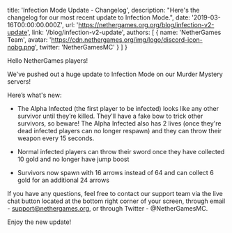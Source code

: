 
  title: 'Infection Mode Update - Changelog',
  description: "Here's the changelog for our most recent update to Infection Mode.",
  date: '2019-03-16T00:00:00.000Z',
  url: 'https://nethergames.org.org/blog/infection-v2-update',
  link: '/blog/infection-v2-update',
  authors: [
    {
      name: 'NetherGames Team',
      avatar: 'https://cdn.nethergames.org/img/logo/discord-icon-nobg.png',
      twitter: 'NetherGamesMC'
    }
  ]
}


Hello NetherGames players!

We've pushed out a huge update to Infection Mode on our Murder Mystery servers!

Here’s what's new:

- The Alpha Infected (the first player to be infected) looks like any other survivor until they’re killed. They'll have a fake bow to trick other survivors, so beware! The Alpha Infected also has 2 lives (once they're dead infected players can no longer respawn) and they can throw their weapon every 15 seconds.

- Normal infected players can throw their sword once they have collected 10 gold and no longer have jump boost

- Survivors now spawn with 16 arrows instead of 64 and can collect 6 gold for an additional 24 arrows

If you have any questions, feel free to contact our support team via the live chat button located at the bottom right corner of your screen, through email - support@nethergames.org, or through Twitter - @NetherGamesMC.

Enjoy the new update!

<style jsx>{`
  table {
    margin: 0 auto 30px;
  }
  table td,
  table th {
    padding: 10px 20px;
  }
  table th {
    font-weight: normal;
    font-size: 12px;
    color: #9b9b9b;
    padding-bottom: 0px;
  }
  table td:first-child {
    width: 55%;
  }
  table td {
    font-size: 14px;
    vertical-align: middle;
  }
  table td:last-child {
    color: #067df7;
  }
  table td:not(:first-child) {
    text-align: center;
  }
  table td em {
    font-weight: normal;
    font-size: 10px;
    text-transform: uppercase;
    font-style: normal;
    display: block;
  }
  // CSS only media query for mobile
  @media screen and (max-width: 640px) {
    table td,
    table th {
      padding: 10px 10px;
    }
  }
`}</style>
